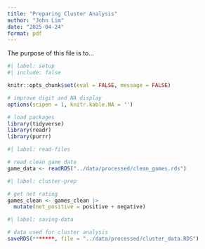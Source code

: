```yaml
---
title: "Preparing Cluster Analysis"
author: "John Lim"
date: "2025-04-24"
format: pdf
---
```


The purpose of this file is to...

```r
#| label: setup
#| include: false

knitr::opts_chunk$set(eval = FALSE, message = FALSE)

# improve digit and NA display 
options(scipen = 1, knitr.kable.NA = '')

# load packages
library(tidyverse)
library(readr)
library(purrr)
```

```r
#| label: read-files

# read clean game data 
game_data <- readRDS("../data/processed/clean_games.rds")

```

```r
#| label: cluster-prep

# get net rating
games_clean <- games_clean |>
  mutate(net_positive = positive + negative)


```


```r
#| label: saving-data

# data used for cluster analysis
saveRDS(*******, file = "../data/processed/cluster_data.RDS")

```


